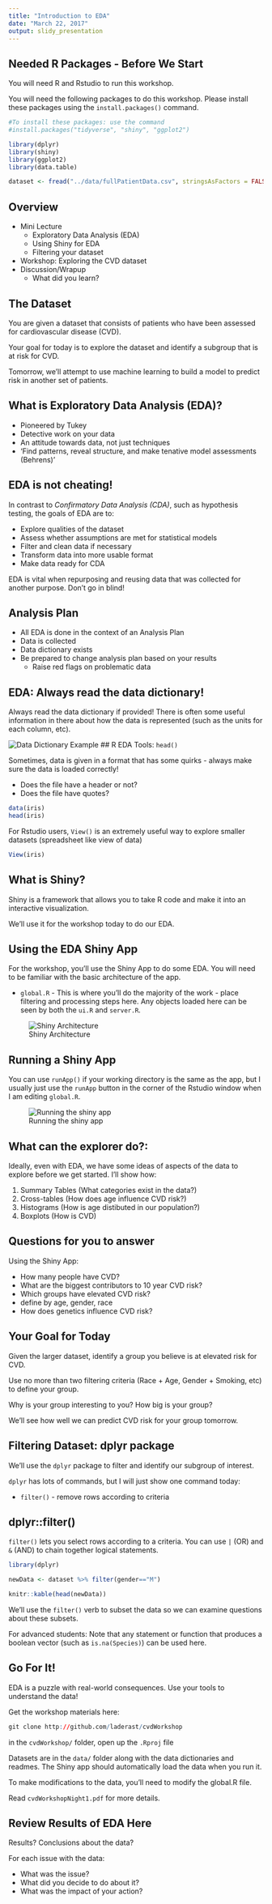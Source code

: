 ```yaml
---
title: "Introduction to EDA"
date: "March 22, 2017"
output: slidy_presentation
---
```


## Needed R Packages - Before We Start

You will need R and Rstudio to run this workshop.

You will need the following packages to do this workshop. Please install these packages using the `install.packages()` command.

```r
#To install these packages: use the command
#install.packages("tidyverse", "shiny", "ggplot2")

library(dplyr)
library(shiny)
library(ggplot2)
library(data.table)

dataset <- fread("../data/fullPatientData.csv", stringsAsFactors = FALSE)
```

## Overview

- Mini Lecture
    - Exploratory Data Analysis (EDA)
    - Using Shiny for EDA
    - Filtering your dataset
- Workshop: Exploring the CVD dataset
- Discussion/Wrapup
    - What did you learn?
    
## The Dataset

You are given a dataset that consists of patients who have been assessed for cardiovascular disease (CVD). 

Your goal for today is to explore the dataset and identify a subgroup that is at risk for CVD.

Tomorrow, we'll attempt to use machine learning to build a model to predict risk in another set of patients.

## What is Exploratory Data Analysis (EDA)?

- Pioneered by Tukey
- Detective work on your data
- An attitude towards data, not just techniques
- 'Find patterns, reveal structure, and make tenative model assessments (Behrens)'

## EDA is not cheating!

In contrast to *Confirmatory Data Analysis (CDA)*, such as hypothesis testing, the goals of EDA are to:

- Explore qualities of the dataset
- Assess whether assumptions are met for statistical models
- Filter and clean data if necessary
- Transform data into more usable format
- Make data ready for CDA

EDA is vital when repurposing and reusing data that was collected for another purpose. Don't go in blind!

## Analysis Plan

- All EDA is done in the context of an Analysis Plan
- Data is collected
- Data dictionary exists
- Be prepared to change analysis plan based on your results
    - Raise red flags on problematic data

## EDA: Always read the data dictionary!

Always read the data dictionary if provided! There is often some useful information in there about how the data is represented (such as the units for each column, etc).

![Data Dictionary Example](image/dataDictionary.png)
## R EDA Tools: `head()`

Sometimes, data is given in a format that has some quirks - always make sure the data is loaded correctly!

- Does the file have a header or not?
- Does the file have quotes?

```r
data(iris)
head(iris)
```

For Rstudio users, `View()` is an extremely useful way to explore smaller datasets (spreadsheet like view of data)

```r
View(iris)
```

## What is Shiny?

Shiny is a framework that allows you to take R code and make it into an interactive visualization. 

We'll use it for the workshop today to do our EDA.

## Using the EDA Shiny App

For the workshop, you'll use the Shiny App to do some EDA. You will need to be familiar with the basic architecture of the app.

- `global.R` - This is where you'll do the majority of the work - place filtering and processing steps here. Any objects loaded here can be seen by both the `ui.R` and `server.R`.

![Shiny Architecture](image/shinyArchitecture.png)

## Running a Shiny App

You can use `runApp()` if your working directory is the same as the app, but I usually just use the `runApp` button in the corner of the Rstudio window when I am editing `global.R`.

![Running the shiny app](image/runningShinyApps.png)

## What can the explorer do?:

Ideally, even with EDA, we have some ideas of aspects of the data to explore before we get started. I'll show how:

1.  Summary Tables (What categories exist in the data?)
2.  Cross-tables (How does age influence CVD risk?)
3.  Histograms (How is age distibuted in our population?)
4.  Boxplots (How is CVD)

## Questions for you to answer

Using the Shiny App:

 + How many people have CVD?
 + What are the biggest contributors to 10 year CVD risk?
 + Which groups have elevated CVD risk?
  + define by age, gender, race
 + How does genetics influence CVD risk?
 
## Your Goal for Today

Given the larger dataset, identify a group you believe is at elevated risk for CVD.

Use no more than two filtering criteria (Race + Age, Gender + Smoking, etc) to define your group. 

Why is your group interesting to you? How big is your group?

We'll see how well we can predict CVD risk for your group tomorrow.

## Filtering Dataset: dplyr package

We'll use the `dplyr` package to filter and identify our subgroup of interest.

`dplyr` has lots of commands, but I will just show one command today: 

- `filter()` - remove rows according to criteria

## dplyr::filter()

`filter()` lets you select rows according to a criteria. You can use `|` (OR) and `&` (AND) to chain together logical statements.

```r
library(dplyr)

newData <- dataset %>% filter(gender=="M")

knitr::kable(head(newData))
```

We'll use the `filter()` verb to subset the data so we can examine questions about these subsets.

For advanced students: Note that any statement or function that produces a boolean vector (such as `is.na(Species)`) can be used here.

## Go For It!

EDA is a puzzle with real-world consequences. Use your tools to understand the data!

Get the workshop materials here:

```r
git clone http://github.com/laderast/cvdWorkshop
```

in the `cvdWorkshop/` folder, open up the `.Rproj` file

Datasets are in the `data/` folder along with the data dictionaries and readmes. The Shiny app should automatically load the data when you run it.

To make modifications to the data, you'll need to modify the global.R file.

Read `cvdWorkshopNight1.pdf` for more details.

## Review Results of EDA Here

Results? Conclusions about the data?

For each issue with the data: 

- What was the issue?
- What did you decide to do about it?
- What was the impact of your action?


